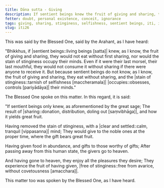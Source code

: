 ```yaml
---
title: Dāna sutta - Giving
description: If sentient beings knew the fruit of giving and sharing, they would not eat without first sharing, nor would the stain of stinginess occupy their minds.
fetter: doubt, personal existence, conceit, ignorance
tags: giving, sharing, stinginess, selfishness, sentient beings, iti, iti1-27
slug: iti26
---
```


This was said by the Blessed One, said by the Arahant, as I have heard:

"Bhikkhus, if |sentient beings::living beings [satta]| knew, as I know, the fruit of giving and sharing, they would not eat without first sharing, nor would the stain of stinginess occupy their minds. Even if it were their last morsel, their last mouthful, they would not consume it without sharing if there were anyone to receive it. But because sentient beings do not know, as I know, the fruit of giving and sharing, they eat without sharing, and the |stain of stinginess::tarnish of selfishness [maccheramala]| |occupies::obsesses, controls [pariyādāya]| their minds."

The Blessed One spoke on this matter. In this regard, it is said:

"If sentient beings only knew,
as aforementioned by the great sage;
The result of |sharing::donation, distribution, doling out [saṃvibhāga]|,
and how it yields great fruit.

Having removed the stain of stinginess,
with a |clear and settled::calm, tranquil [vippasanna]| mind;
They would give to the noble ones at the proper time,
where the gift bears great fruit.

Having given food in abundance,
and gifts to those worthy of gifts;
After passing away from this human state,
the givers go to heaven.

And having gone to heaven,
they enjoy all the pleasures they desire;
They experience the fruit of having given,
|free of stinginess::free from avarice, without covetousness [amacchara]|.

This matter too was spoken by the Blessed One, as I have heard.